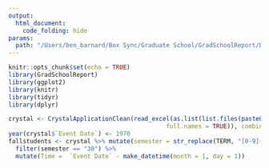```yaml
---
output:
  html_document:
    code_folding: hide
params: 
  path: "/Users/ben_barnard/Box Sync/Graduate School/GradSchoolReport/Data"
---
```


```r
knitr::opts_chunk$set(echo = TRUE)
library(GradSchoolReport)
library(ggplot2)
library(knitr)
library(tidyr)
library(dplyr)
```

```r
crystal <- CrystalApplicationClean(read_excel(as.list(list.files(paste0(params$path, "/Crystal"), 
                                            full.names = TRUE)), combine = TRUE))
year(crystal$`Event Date`) <- 1970
fallstudents <- crystal %>% mutate(semester = str_replace(TERM, "[0-9]{4}", "")) %>% 
  filter(semester == "30") %>%
  mutate(Time =  `Event Date` - make_datetime(month = 1, day = 1))
```
